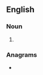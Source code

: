 {{also|Picometers|pico-meters}}
==English==

===Noun===
{{head|en|noun plural form}}

# {{plural of|picometer|lang=en}}

===Anagrams===
* {{anagrams|en|pico-metres|picometres}}